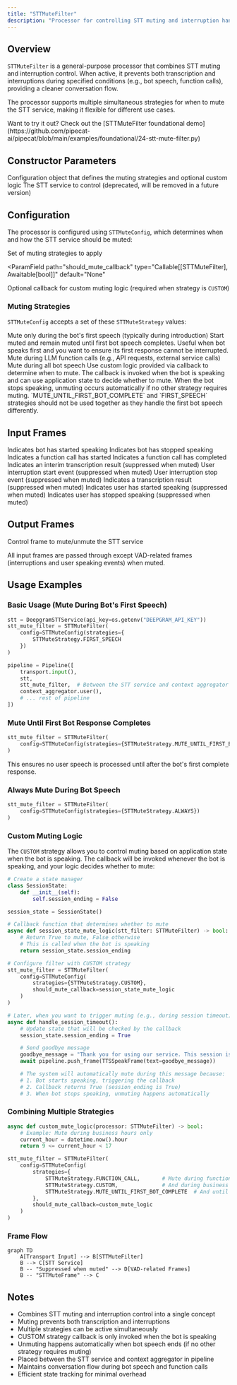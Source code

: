 ```yaml
---
title: "STTMuteFilter"
description: "Processor for controlling STT muting and interruption handling during bot speech and function calls"
---
```


## Overview

`STTMuteFilter` is a general-purpose processor that combines STT muting and interruption control. When active, it prevents both transcription and interruptions during specified conditions (e.g., bot speech, function calls), providing a cleaner conversation flow.

The processor supports multiple simultaneous strategies for when to mute the STT service, making it flexible for different use cases.

<Tip>
  Want to try it out? Check out the [STTMuteFilter foundational
  demo](https://github.com/pipecat-ai/pipecat/blob/main/examples/foundational/24-stt-mute-filter.py)
</Tip>

## Constructor Parameters

<ParamField path="config" type="STTMuteConfig" required>
  Configuration object that defines the muting strategies and optional custom
  logic
</ParamField>

<ParamField path="stt_service" type="Optional[STTService]" required>
  The STT service to control (deprecated, will be removed in a future version)
</ParamField>

## Configuration

The processor is configured using `STTMuteConfig`, which determines when and how the STT service should be muted:

<ParamField path="strategies" type="set[STTMuteStrategy]">
  Set of muting strategies to apply
</ParamField>

<ParamField
  path="should_mute_callback"
  type="Callable[[STTMuteFilter], Awaitable[bool]]"
  default="None"
>
  Optional callback for custom muting logic (required when strategy is `CUSTOM`)
</ParamField>

### Muting Strategies

`STTMuteConfig` accepts a set of these `STTMuteStrategy` values:

<ParamField path="FIRST_SPEECH" type="STTMuteStrategy">
  Mute only during the bot's first speech (typically during introduction)
</ParamField>

<ParamField path="MUTE_UNTIL_FIRST_BOT_COMPLETE" type="STTMuteStrategy">
  Start muted and remain muted until first bot speech completes. Useful when bot
  speaks first and you want to ensure its first response cannot be interrupted.
</ParamField>

<ParamField path="FUNCTION_CALL" type="STTMuteStrategy">
  Mute during LLM function calls (e.g., API requests, external service calls)
</ParamField>

<ParamField path="ALWAYS" type="STTMuteStrategy">
  Mute during all bot speech
</ParamField>

<ParamField path="CUSTOM" type="STTMuteStrategy">
  Use custom logic provided via callback to determine when to mute. The callback
  is invoked when the bot is speaking and can use application state to decide
  whether to mute. When the bot stops speaking, unmuting occurs automatically if
  no other strategy requires muting.
</ParamField>

<Note>
  `MUTE_UNTIL_FIRST_BOT_COMPLETE` and `FIRST_SPEECH` strategies should not be
  used together as they handle the first bot speech differently.
</Note>

## Input Frames

<ParamField path="BotStartedSpeakingFrame" type="Frame">
  Indicates bot has started speaking
</ParamField>

<ParamField path="BotStoppedSpeakingFrame" type="Frame">
  Indicates bot has stopped speaking
</ParamField>

<ParamField path="FunctionCallInProgressFrame" type="Frame">
  Indicates a function call has started
</ParamField>

<ParamField path="FunctionCallResultFrame" type="Frame">
  Indicates a function call has completed
</ParamField>

<ParamField path="InterimTranscriptionFrame" type="Frame">
  Indicates an interim transcription result (suppressed when muted)
</ParamField>

<ParamField path="StartInterruptionFrame" type="Frame">
  User interruption start event (suppressed when muted)
</ParamField>

<ParamField path="StopInterruptionFrame" type="Frame">
  User interruption stop event (suppressed when muted)
</ParamField>

<ParamField path="TranscriptionFrame" type="Frame">
  Indicates a transcription result (suppressed when muted)
</ParamField>

<ParamField path="UserStartedSpeakingFrame" type="Frame">
  Indicates user has started speaking (suppressed when muted)
</ParamField>

<ParamField path="UserStoppedSpeakingFrame" type="Frame">
  Indicates user has stopped speaking (suppressed when muted)
</ParamField>

## Output Frames

<ParamField path="STTMuteFrame" type="Frame">
  Control frame to mute/unmute the STT service
</ParamField>

All input frames are passed through except VAD-related frames (interruptions and user speaking events) when muted.

## Usage Examples

### Basic Usage (Mute During Bot's First Speech)

```python
stt = DeepgramSTTService(api_key=os.getenv("DEEPGRAM_API_KEY"))
stt_mute_filter = STTMuteFilter(
    config=STTMuteConfig(strategies={
        STTMuteStrategy.FIRST_SPEECH
    })
)

pipeline = Pipeline([
    transport.input(),
    stt,
    stt_mute_filter,  # Between the STT service and context aggregator
    context_aggregator.user(),
    # ... rest of pipeline
])
```

### Mute Until First Bot Response Completes

```python
stt_mute_filter = STTMuteFilter(
    config=STTMuteConfig(strategies={STTMuteStrategy.MUTE_UNTIL_FIRST_BOT_COMPLETE})
)
```

This ensures no user speech is processed until after the bot's first complete response.

### Always Mute During Bot Speech

```python
stt_mute_filter = STTMuteFilter(
    config=STTMuteConfig(strategies={STTMuteStrategy.ALWAYS})
)
```

### Custom Muting Logic

The `CUSTOM` strategy allows you to control muting based on application state when the bot is speaking. The callback will be invoked whenever the bot is speaking, and your logic decides whether to mute:

```python
# Create a state manager
class SessionState:
    def __init__(self):
        self.session_ending = False

session_state = SessionState()

# Callback function that determines whether to mute
async def session_state_mute_logic(stt_filter: STTMuteFilter) -> bool:
    # Return True to mute, False otherwise
    # This is called when the bot is speaking
    return session_state.session_ending

# Configure filter with CUSTOM strategy
stt_mute_filter = STTMuteFilter(
    config=STTMuteConfig(
        strategies={STTMuteStrategy.CUSTOM},
        should_mute_callback=session_state_mute_logic
    )
)

# Later, when you want to trigger muting (e.g., during session timeout):
async def handle_session_timeout():
    # Update state that will be checked by the callback
    session_state.session_ending = True

    # Send goodbye message
    goodbye_message = "Thank you for using our service. This session is now ending."
    await pipeline.push_frame(TTSSpeakFrame(text=goodbye_message))

    # The system will automatically mute during this message because:
    # 1. Bot starts speaking, triggering the callback
    # 2. Callback returns True (session_ending is True)
    # 3. When bot stops speaking, unmuting happens automatically
```

### Combining Multiple Strategies

```python
async def custom_mute_logic(processor: STTMuteFilter) -> bool:
    # Example: Mute during business hours only
    current_hour = datetime.now().hour
    return 9 <= current_hour < 17

stt_mute_filter = STTMuteFilter(
    config=STTMuteConfig(
        strategies={
            STTMuteStrategy.FUNCTION_CALL,       # Mute during function calls
            STTMuteStrategy.CUSTOM,              # And during business hours
            STTMuteStrategy.MUTE_UNTIL_FIRST_BOT_COMPLETE  # And until first bot speech completes
        },
        should_mute_callback=custom_mute_logic
    )
)
```

### Frame Flow

```mermaid
graph TD
    A[Transport Input] --> B[STTMuteFilter]
    B --> C[STT Service]
    B -- "Suppressed when muted" --> D[VAD-related Frames]
    B -- "STTMuteFrame" --> C
```

## Notes

- Combines STT muting and interruption control into a single concept
- Muting prevents both transcription and interruptions
- Multiple strategies can be active simultaneously
- CUSTOM strategy callback is only invoked when the bot is speaking
- Unmuting happens automatically when bot speech ends (if no other strategy requires muting)
- Placed between the STT service and context aggregator in pipeline
- Maintains conversation flow during bot speech and function calls
- Efficient state tracking for minimal overhead
